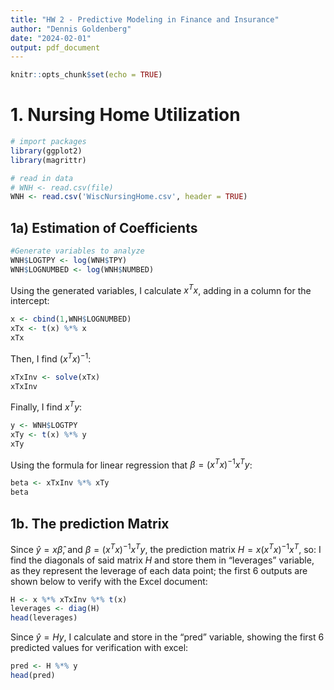 ```yaml
---
title: "HW 2 - Predictive Modeling in Finance and Insurance"
author: "Dennis Goldenberg"
date: "2024-02-01"
output: pdf_document
---
```


```r
knitr::opts_chunk$set(echo = TRUE)
```

# 1. Nursing Home Utilization

```r
# import packages
library(ggplot2)
library(magrittr)
```

```r
# read in data
# WNH <- read.csv(file)
WNH <- read.csv('WiscNursingHome.csv', header = TRUE)
```


## 1a) Estimation of Coefficients

```r
#Generate variables to analyze
WNH$LOGTPY <- log(WNH$TPY)
WNH$LOGNUMBED <- log(WNH$NUMBED)
```

Using the generated variables, I calculate $x^Tx$, adding in a column for the intercept:
```r
x <- cbind(1,WNH$LOGNUMBED)
xTx <- t(x) %*% x
xTx
```

Then, I find $\left(x^Tx\right)^{-1}$:

```r
xTxInv <- solve(xTx)
xTxInv
```

Finally, I find $x^Ty$:
```r
y <- WNH$LOGTPY
xTy <- t(x) %*% y
xTy
```

Using the formula for linear regression that $\beta = (x^Tx)^{-1}x^Ty$:
```r
beta <- xTxInv %*% xTy
beta
```


## 1b. The prediction Matrix
Since $\hat{y} = x\hat{\beta}$, and $\beta = (x^Tx)^{-1}x^Ty$, the prediction matrix $H = x\left(x^Tx\right)^{-1}x^T$, so:
\begin{equation*}
\hat{y} = x(x^Tx)^{-1}x^Ty = Hy
\end{equation*}
I find the diagonals of said matrix $H$ and store them in "leverages" variable, as they represent the leverage of each data point; the first 6 outputs are shown below to verify with the Excel document:

```r
H <- x %*% xTxInv %*% t(x)
leverages <- diag(H)
head(leverages)
```

Since $\hat{y} = Hy$, I calculate and store in the "pred" variable, showing the first 6 predicted values for verification with excel:
```r
pred <- H %*% y 
head(pred)
```

